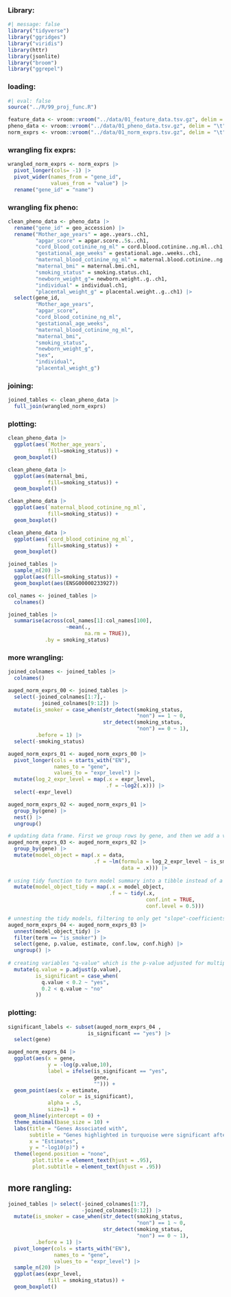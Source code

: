 ### Library:

```r
#| message: false
library("tidyverse")
library("ggridges")
library("viridis")
library(httr)
library(jsonlite)
library("broom")
library("ggrepel")
```

### loading:

```r
#| eval: false
source("../R/99_proj_func.R")

feature_data <- vroom::vroom("../data/01_feature_data.tsv.gz", delim = "\t")
pheno_data <- vroom::vroom("../data/01_pheno_data.tsv.gz", delim = "\t")
norm_exprs <- vroom::vroom("../data/01_norm_exprs.tsv.gz", delim = "\t")
```

### wrangling fix exprs:

```r
wrangled_norm_exprs <- norm_exprs |> 
  pivot_longer(cols= -1) |> 
  pivot_wider(names_from = "gene_id",
              values_from = "value") |>
  rename("gene_id" = "name")
```

### wrangling fix pheno:

```r

clean_pheno_data <- pheno_data |>
  rename("gene_id" = geo_accession) |>
  rename("Mother_age_years" = age..years..ch1,
         "apgar_score" = apgar.score..5s..ch1, 
         "cord_blood_cotinine_ng_ml" = cord.blood.cotinine..ng.ml..ch1, 
         "gestational_age_weeks" = gestational.age..weeks..ch1, 
         "maternal_blood_cotinine_ng_ml" = maternal.blood.cotinine..ng.ml..ch1, 
         "maternal_bmi" = maternal.bmi.ch1, 
         "smoking_status" = smoking.status.ch1,
         "newborn_weight_g"= newborn.weight..g..ch1,
         "individual" = individual.ch1,
         "placental_weight_g" = placental.weight..g..ch1) |>
  select(gene_id, 
         "Mother_age_years",
         "apgar_score",
         "cord_blood_cotinine_ng_ml",
         "gestational_age_weeks",
         "maternal_blood_cotinine_ng_ml",
         "maternal_bmi",
         "smoking_status",
         "newborn_weight_g",
         "sex",
         "individual",
         "placental_weight_g")
```

### joining:

```r
joined_tables <- clean_pheno_data |>
  full_join(wrangled_norm_exprs)
```

### plotting:

```r

clean_pheno_data |>
  ggplot(aes(`Mother_age_years`,
             fill=smoking_status)) +
  geom_boxplot()

clean_pheno_data |>
  ggplot(aes(maternal_bmi,
             fill=smoking_status)) +
  geom_boxplot()

clean_pheno_data |>
  ggplot(aes(`maternal_blood_cotinine_ng_ml`,
             fill=smoking_status)) +
  geom_boxplot()

clean_pheno_data |>
  ggplot(aes(`cord_blood_cotinine_ng_ml`,
             fill=smoking_status)) +
  geom_boxplot()

joined_tables |>
  sample_n(20) |>
  ggplot(aes(fill=smoking_status)) +
  geom_boxplot(aes(ENSG00000233927))

col_names <- joined_tables |>
  colnames()

joined_tables |>
  summarise(across(col_names[1]:col_names[100],
                   ~mean(., 
                         na.rm = TRUE)),
            .by = smoking_status)
```

### more wrangling:

```r

joined_colnames <- joined_tables |> 
  colnames()

auged_norm_exprs_00 <- joined_tables |> 
  select(-joined_colnames[1:7],-
           joined_colnames[9:12]) |>
  mutate(is_smoker = case_when(str_detect(smoking_status, 
                                          "non") == 1 ~ 0,
                               str_detect(smoking_status, 
                                          "non") == 0 ~ 1), 
         .before = 1) |>
  select(-smoking_status)

auged_norm_exprs_01 <- auged_norm_exprs_00 |>
  pivot_longer(cols = starts_with("EN"),
               names_to = "gene",
               values_to = "expr_level") |>
  mutate(log_2_expr_level = map(.x = expr_level,
                                .f = ~log2(.x))) |>
  select(-expr_level)

auged_norm_exprs_02 <- auged_norm_exprs_01 |>
  group_by(gene) |>
  nest() |>
  ungroup()

# updating data frame. First we group rows by gene, and then we add a variable containing model fitted to expression level against early_metastasis variable
auged_norm_exprs_03 <- auged_norm_exprs_02 |>
  group_by(gene) |>
  mutate(model_object = map(.x = data,
                            .f = ~lm(formula = log_2_expr_level ~ is_smoker,
                                     data = .x))) |>
  
# using tidy function to turn model summary into a tibble instead of a list  
  mutate(model_object_tidy = map(.x = model_object,
                                 .f = ~ tidy(.x,
                                             conf.int = TRUE,
                                             conf.level = 0.5)))

# unnesting the tidy models, filtering to only get "slope"-coefficients for models and selecting desired variables
auged_norm_exprs_04 <- auged_norm_exprs_03 |>
  unnest(model_object_tidy) |>
  filter(term == "is_smoker") |>
  select(gene, p.value, estimate, conf.low, conf.high) |>
  ungroup() |>
  
# creating variables "q-value" which is the p-value adjusted for multiple comparisons and "is_significant" which indicates whether observations are statistically significant when using a level of significance of 0.0
  mutate(q.value = p.adjust(p.value),
         is_significant = case_when(
           q.value < 0.2 ~ "yes",
           0.2 < q.value ~ "no"
         ))
```

### plotting:

```r
significant_labels <- subset(auged_norm_exprs_04 , 
                          is_significant == "yes") |>
  select(gene)

auged_norm_exprs_04 |>
  ggplot(aes(x = gene,
             y = -log(p.value,10),
             label = ifelse(is_significant == "yes", 
                            gene, 
                            ""))) + 
  geom_point(aes(x = estimate, 
                 color = is_significant),
             alpha = .5,
             size=1) +
  geom_hline(yintercept = 0) +
  theme_minimal(base_size = 10) +
  labs(title = "Genes Associated with",
       subtitle = "Genes highlighted in turquoise were significant after multiple testing correction",
       x = "Estimates",
       y = "-log10(p)") +
  theme(legend.position = "none",
        plot.title = element_text(hjust = .95),
        plot.subtitle = element_text(hjust = .95))
```

## more rangling:

```r
joined_tables |> select(-joined_colnames[1:7],
                        -joined_colnames[9:12]) |>
  mutate(is_smoker = case_when(str_detect(smoking_status, 
                                          "non") == 1 ~ 0,
                               str_detect(smoking_status, 
                                          "non") == 0 ~ 1), 
         .before = 1) |>
  pivot_longer(cols = starts_with("EN"),
               names_to = "gene",
               values_to = "expr_level") |>
  sample_n(20) |>
  ggplot(aes(expr_level, 
             fill = smoking_status)) +
  geom_boxplot()
```
